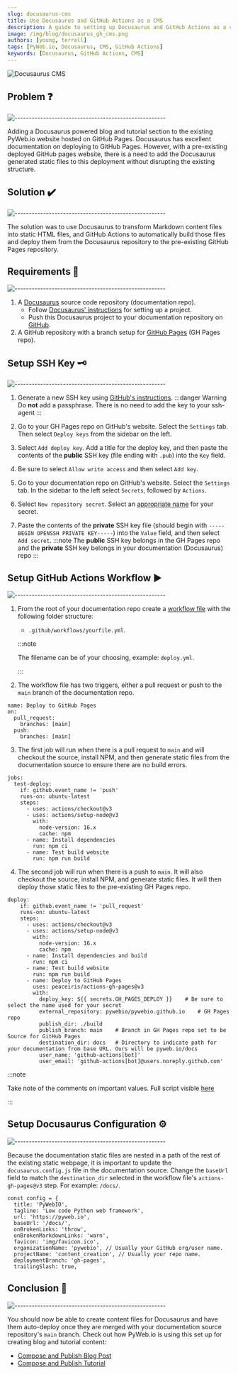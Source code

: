 ```yaml
---
slug: docusaurus-cms
title: Use Docusaurus and GitHub Actions as a CMS
description: A guide to setting up Docusaurus and GitHub Actions as a content management system to an existing GitHub Pages website
image: /img/blog/docusaurus_gh_cms.png
authors: [young, terrell]
tags: [PyWeb.io, Docusaurus, CMS, GitHub Actions]
keywords: [Docusaurus, GitHub Actions, CMS]
---
```


![Docusaurus CMS](./docusaurus_gh_cms.png)


## Problem ❓
![-----------------------------------------------------](https://raw.githubusercontent.com/andreasbm/readme/master/assets/lines/cloudy.png)

Adding a Docusaurus powered blog and tutorial section to the existing PyWeb.io website hosted on GitHub Pages. Docusaurus has excellent documentation on deploying to GitHub Pages. However, with a pre-existing deployed GitHub pages website, there is a need to add the Docusaurus generated static files to this deployment without disrupting the existing structure.

## Solution ✔️
![-----------------------------------------------------](https://raw.githubusercontent.com/andreasbm/readme/master/assets/lines/cloudy.png)

The solution was to use Docusaurus to transform Markdown content files into static HTML files, and GitHub Actions to automatically build those files and deploy them from the Docusaurus repository to the pre-existing GitHub Pages repository.

<!--truncate-->

## Requirements 📝
![-----------------------------------------------------](https://raw.githubusercontent.com/andreasbm/readme/master/assets/lines/cloudy.png)

1. A [Docusaurus](https://docusaurus.io/) source code repository (documentation repo).
    * Follow [Docusaurus' instructions](https://docusaurus.io/docs) for setting up a project.
    * Push this Docusaurus project to your documentation repository on [GitHub](https://github.com/).
2. A GitHub repository with a branch setup for [GitHub Pages](https://pages.github.com/) (GH Pages repo).

## Setup SSH Key 🗝️
![-----------------------------------------------------](https://raw.githubusercontent.com/andreasbm/readme/master/assets/lines/cloudy.png)

1. Generate a new SSH key using [GitHub's instructions](https://docs.github.com/en/authentication/connecting-to-github-with-ssh/generating-a-new-ssh-key-and-adding-it-to-the-ssh-agent). 
:::danger Warning
Do **not** add a passphrase. There is no need to add the key to your ssh-agent
:::

2. Go to your GH Pages repo on GitHub's website. Select the `Settings` tab. Then select `Deploy keys` from the sidebar on the left. 
3. Select `Add deploy key`. Add a title for the deploy key, and then paste the contents of the **public** SSH key (file ending with `.pub`) into the `Key` field. 
4. Be sure to select `Allow write access` and then select `Add key`.
5. Go to your documentation repo on GitHub's website. Select the `Settings` tab. In the sidebar to the left select `Secrets`, followed by `Actions`.
6. Select `New repository secret`. Select an [appropriate name](https://docs.github.com/en/actions/security-guides/encrypted-secrets#naming-your-secrets) for your secret. 
7. Paste the contents of the **private**  SSH key file (should begin with `-----BEGIN OPENSSH PRIVATE KEY-----`) into the `Value` field, and then select `Add secret`.
:::note
The **public** SSH key belongs in the GH Pages repo and the **private** SSH key belongs in your documentation (Docusaurus) repo
:::

## Setup GitHub Actions Workflow ▶️
![-----------------------------------------------------](https://raw.githubusercontent.com/andreasbm/readme/master/assets/lines/cloudy.png)

1. From the root of your documentation repo create a [workflow file](https://docs.github.com/en/actions/using-workflows#creating-a-workflow-file) with the following folder structure:
    * `.github/workflows/yourfile.yml`.

    :::note

    The filename can be of your choosing, example: `deploy.yml`.

    :::

2. The workflow file has two triggers, either a pull request or push to the `main` branch of the documentation repo.

```
name: Deploy to GitHub Pages
on:
  pull_request:
    branches: [main]
  push:
    branches: [main]
```

3. The first job will run when there is a pull request to `main` and will checkout the source, install NPM, and then generate static files from the documentation source to ensure there are no build errors.

```
jobs:
  test-deploy:
    if: github.event_name != 'push'
    runs-on: ubuntu-latest
    steps:
      - uses: actions/checkout@v3
      - uses: actions/setup-node@v3
        with:
          node-version: 16.x
          cache: npm
      - name: Install dependencies
        run: npm ci
      - name: Test build website
        run: npm run build
```

4. The second job will run when there is a push to `main`. It will also checkout the source, install NPM, and generate static files. It will then deploy those static files to the pre-existing GH Pages repo.

```
deploy:
    if: github.event_name != 'pull_request'
    runs-on: ubuntu-latest
    steps:
      - uses: actions/checkout@v3
      - uses: actions/setup-node@v3
        with:
          node-version: 16.x
          cache: npm
      - name: Install dependencies and build
        run: npm ci
      - name: Test build website
        run: npm run build
      - name: Deploy to GitHub Pages
        uses: peaceiris/actions-gh-pages@v3
        with:
          deploy_key: ${{ secrets.GH_PAGES_DEPLOY }}    # Be sure to select the name used for your secret
          external_repository: pywebio/pywebio.github.io    # GH Pages repo
          publish_dir: ./build
          publish_branch: main    # Branch in GH Pages repo set to be Source for GitHub Pages
          destination_dir: docs   # Directory to indicate path for your documentation from base URL. Ours will be pyweb.io/docs
          user_name: 'github-actions[bot]'
          user_email: 'github-actions[bot]@users.noreply.github.com'
```

:::note

Take note of the comments on important values. Full script visible [here](https://gist.github.com/Corgibyte/9da8da9cf61b788c57a5ab23a92245cb)

:::

## Setup Docusaurus Configuration ⚙️
![-----------------------------------------------------](https://raw.githubusercontent.com/andreasbm/readme/master/assets/lines/cloudy.png)

Because the documentation static files are nested in a path of the rest of the existing static webpage, it is important to update the `docusaurus.config.js` file in the documentation source. Change the `baseUrl` field to match the `destination_dir` selected in the workflow file's `actions-gh-pages@v3` step. For example: `/docs/`.

```
const config = {
  title: 'PyWebIO',
  tagline: 'Low code Python web framework',
  url: 'https://pyweb.io',
  baseUrl: '/docs/',
  onBrokenLinks: 'throw',
  onBrokenMarkdownLinks: 'warn',
  favicon: 'img/favicon.ico',
  organizationName: 'pywebio', // Usually your GitHub org/user name.
  projectName: 'content_creation', // Usually your repo name.
  deploymentBranch: 'gh-pages',
  trailingSlash: true,
```

## Conclusion 👋
![-----------------------------------------------------](https://raw.githubusercontent.com/andreasbm/readme/master/assets/lines/cloudy.png)

You should now be able to create content files for Docusaurus and have them auto-deploy once they are merged with your documentation source repository's `main` branch.
Check out how PyWeb.io is using this set up for creating blog and tutorial content:
* [Compose and Publish Blog Post](/contribute/blog-post)
* [Compose and Publish Tutorial](/contribute/tutorial)
